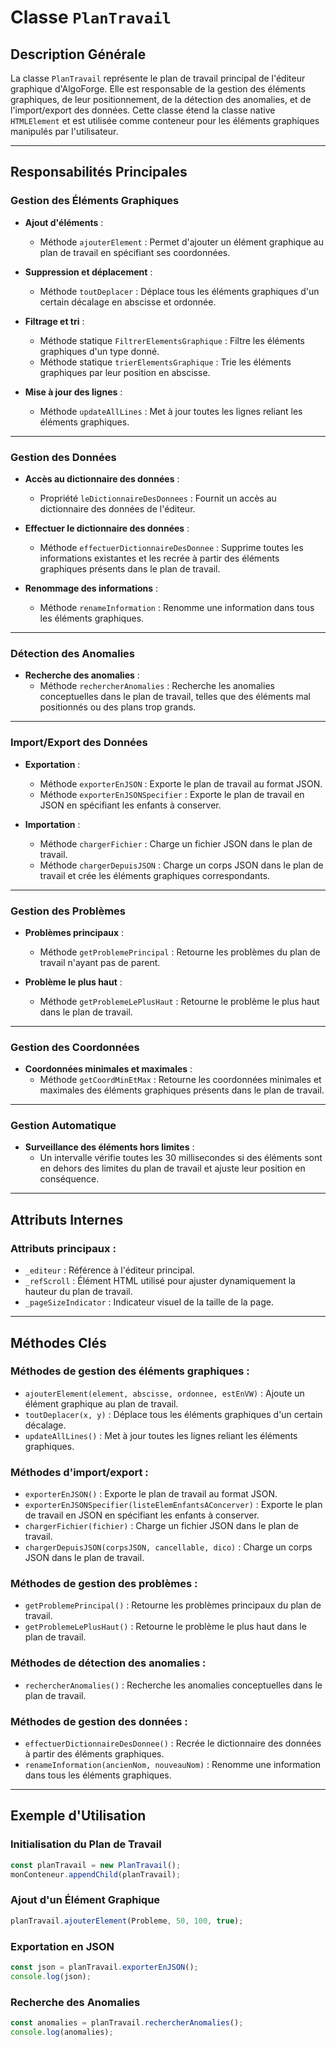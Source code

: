 # Classe `PlanTravail`

## Description Générale

La classe `PlanTravail` représente le plan de travail principal de l'éditeur graphique d'AlgoForge. Elle est responsable de la gestion des éléments graphiques, de leur positionnement, de la détection des anomalies, et de l'import/export des données. Cette classe étend la classe native `HTMLElement` et est utilisée comme conteneur pour les éléments graphiques manipulés par l'utilisateur.

---

## Responsabilités Principales

### **Gestion des Éléments Graphiques**

-   **Ajout d'éléments** :

    -   Méthode `ajouterElement` : Permet d'ajouter un élément graphique au plan de travail en spécifiant ses coordonnées.

-   **Suppression et déplacement** :

    -   Méthode `toutDeplacer` : Déplace tous les éléments graphiques d'un certain décalage en abscisse et ordonnée.

-   **Filtrage et tri** :

    -   Méthode statique `FiltrerElementsGraphique` : Filtre les éléments graphiques d'un type donné.
    -   Méthode statique `trierElementsGraphique` : Trie les éléments graphiques par leur position en abscisse.

-   **Mise à jour des lignes** :
    -   Méthode `updateAllLines` : Met à jour toutes les lignes reliant les éléments graphiques.

---

### **Gestion des Données**

-   **Accès au dictionnaire des données** :

    -   Propriété `leDictionnaireDesDonnees` : Fournit un accès au dictionnaire des données de l'éditeur.

-   **Effectuer le dictionnaire des données** :

    -   Méthode `effectuerDictionnaireDesDonnee` : Supprime toutes les informations existantes et les recrée à partir des éléments graphiques présents dans le plan de travail.

-   **Renommage des informations** :
    -   Méthode `renameInformation` : Renomme une information dans tous les éléments graphiques.

---

### **Détection des Anomalies**

-   **Recherche des anomalies** :
    -   Méthode `rechercherAnomalies` : Recherche les anomalies conceptuelles dans le plan de travail, telles que des éléments mal positionnés ou des plans trop grands.

---

### **Import/Export des Données**

-   **Exportation** :

    -   Méthode `exporterEnJSON` : Exporte le plan de travail au format JSON.
    -   Méthode `exporterEnJSONSpecifier` : Exporte le plan de travail en JSON en spécifiant les enfants à conserver.

-   **Importation** :
    -   Méthode `chargerFichier` : Charge un fichier JSON dans le plan de travail.
    -   Méthode `chargerDepuisJSON` : Charge un corps JSON dans le plan de travail et crée les éléments graphiques correspondants.

---

### **Gestion des Problèmes**

-   **Problèmes principaux** :

    -   Méthode `getProblemePrincipal` : Retourne les problèmes du plan de travail n'ayant pas de parent.

-   **Problème le plus haut** :
    -   Méthode `getProblemeLePlusHaut` : Retourne le problème le plus haut dans le plan de travail.

---

### **Gestion des Coordonnées**

-   **Coordonnées minimales et maximales** :
    -   Méthode `getCoordMinEtMax` : Retourne les coordonnées minimales et maximales des éléments graphiques présents dans le plan de travail.

---

### **Gestion Automatique**

-   **Surveillance des éléments hors limites** :
    -   Un intervalle vérifie toutes les 30 millisecondes si des éléments sont en dehors des limites du plan de travail et ajuste leur position en conséquence.

---

## Attributs Internes

### Attributs principaux :

-   `_editeur` : Référence à l'éditeur principal.
-   `_refScroll` : Élément HTML utilisé pour ajuster dynamiquement la hauteur du plan de travail.
-   `_pageSizeIndicator` : Indicateur visuel de la taille de la page.

---

## Méthodes Clés

### Méthodes de gestion des éléments graphiques :

-   `ajouterElement(element, abscisse, ordonnee, estEnVW)` : Ajoute un élément graphique au plan de travail.
-   `toutDeplacer(x, y)` : Déplace tous les éléments graphiques d'un certain décalage.
-   `updateAllLines()` : Met à jour toutes les lignes reliant les éléments graphiques.

### Méthodes d'import/export :

-   `exporterEnJSON()` : Exporte le plan de travail au format JSON.
-   `exporterEnJSONSpecifier(listeElemEnfantsAConcerver)` : Exporte le plan de travail en JSON en spécifiant les enfants à conserver.
-   `chargerFichier(fichier)` : Charge un fichier JSON dans le plan de travail.
-   `chargerDepuisJSON(corpsJSON, cancellable, dico)` : Charge un corps JSON dans le plan de travail.

### Méthodes de gestion des problèmes :

-   `getProblemePrincipal()` : Retourne les problèmes principaux du plan de travail.
-   `getProblemeLePlusHaut()` : Retourne le problème le plus haut dans le plan de travail.

### Méthodes de détection des anomalies :

-   `rechercherAnomalies()` : Recherche les anomalies conceptuelles dans le plan de travail.

### Méthodes de gestion des données :

-   `effectuerDictionnaireDesDonnee()` : Recrée le dictionnaire des données à partir des éléments graphiques.
-   `renameInformation(ancienNom, nouveauNom)` : Renomme une information dans tous les éléments graphiques.

---

## Exemple d'Utilisation

### Initialisation du Plan de Travail

```javascript
const planTravail = new PlanTravail();
monConteneur.appendChild(planTravail);
```

### Ajout d'un Élément Graphique

```javascript
planTravail.ajouterElement(Probleme, 50, 100, true);
```

### Exportation en JSON

```javascript
const json = planTravail.exporterEnJSON();
console.log(json);
```

### Recherche des Anomalies

```javascript
const anomalies = planTravail.rechercherAnomalies();
console.log(anomalies);
```
